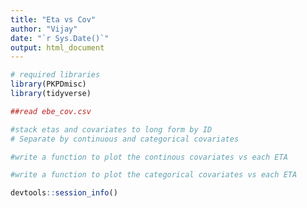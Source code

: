 ```yaml
---
title: "Eta vs Cov"
author: "Vijay"
date: "`r Sys.Date()`"
output: html_document
---
```



```r
# required libraries
library(PKPDmisc)
library(tidyverse)
```

```r
##read ebe_cov.csv
```

```r
#stack etas and covariates to long form by ID
# Separate by continuous and categorical covariates


```
  
```r
#write a function to plot the continous covariates vs each ETA


```



```r
#write a function to plot the categorical covariates vs each ETA
```


```r
devtools::session_info()
```
